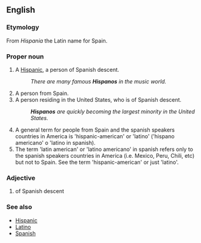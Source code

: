 ==English==

===Etymology===
From ''Hispania'' the Latin name for Spain.

===Proper noun===
{{en-proper noun|s}}

# {{slang}} A [[Hispanic]], a person of Spanish descent.
#:''There are many famous '''Hispanos''' in the music world.''
# A person from Spain.
# A person residing in the United States, who is of Spanish descent. 
#:'''''Hispanos''' are quickly becoming the largest minority in the United States.''
# A general term for people from Spain and the spanish speakers countries in America is 'hispanic-american' or 'latino' ('hispano americano' o 'latino in spanish).
# The term 'latin american' or 'latino americano' in spanish refers only to the spanish speakers countries in America (i.e. Mexico, Peru, Chili, etc) but not to Spain.  See the term 'hispanic-american' or just 'latino'.

===Adjective===
{{en-adj-more}}

# of Spanish descent 

===See also===
* [[Hispanic]]
* [[Latino]]
* [[Spanish]]